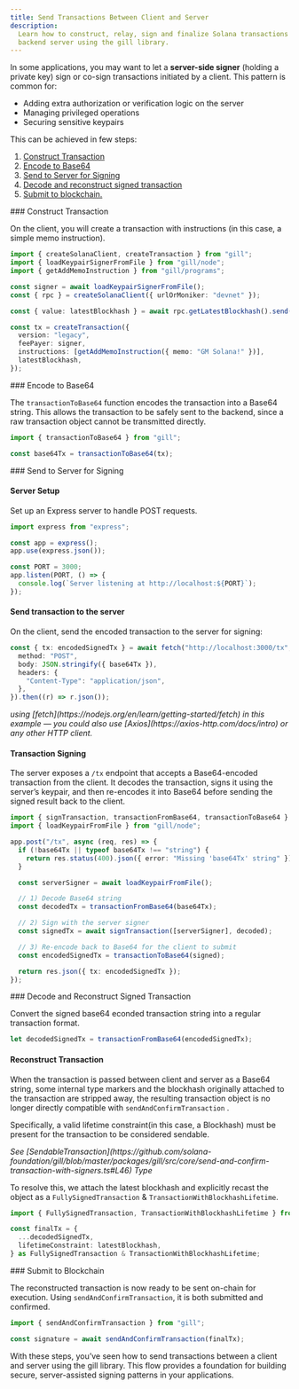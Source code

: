 ```yaml
---
title: Send Transactions Between Client and Server
description:
  Learn how to construct, relay, sign and finalize Solana transactions between a client and a
  backend server using the gill library.
---
```


In some applications, you may want to let a **server-side signer** (holding a private key) sign or
co-sign transactions initiated by a client. This pattern is common for:

- Adding extra authorization or verification logic on the server
- Managing privileged operations
- Securing sensitive keypairs

This can be achieved in few steps:

1. [Construct Transaction](#construct-transaction)
2. [Encode to Base64](#encode-to-base64)
3. [Send to Server for Signing](#send-to-server-for-signing)
4. [Decode and reconstruct signed transaction](#decode-and-reconstruct-signed-transaction)
5. [Submit to blockchain.](#submit-to-blockchain)

<Steps>

<Step>
### Construct Transaction

On the client, you will create a transaction with instructions (in this case, a simple memo
instruction).

```ts
import { createSolanaClient, createTransaction } from "gill";
import { loadKeypairSignerFromFile } from "gill/node";
import { getAddMemoInstruction } from "gill/programs";

const signer = await loadKeypairSignerFromFile();
const { rpc } = createSolanaClient({ urlOrMoniker: "devnet" });

const { value: latestBlockhash } = await rpc.getLatestBlockhash().send();

const tx = createTransaction({
  version: "legacy",
  feePayer: signer,
  instructions: [getAddMemoInstruction({ memo: "GM Solana!" })],
  latestBlockhash,
});
```

</Step>

<Step>
### Encode to Base64

The `transactionToBase64` function encodes the transaction into a Base64 string. This allows the
transaction to be safely sent to the backend, since a raw transaction object cannot be transmitted
directly.

```ts
import { transactionToBase64 } from "gill";

const base64Tx = transactionToBase64(tx);
```

</Step>

<Step>
### Send to Server for Signing

#### Server Setup

Set up an Express server to handle POST requests.

```ts
import express from "express";

const app = express();
app.use(express.json());

const PORT = 3000;
app.listen(PORT, () => {
  console.log(`Server listening at http://localhost:${PORT}`);
});
```

</Step>

#### Send transaction to the server

On the client, send the encoded transaction to the server for signing:

```ts
const { tx: encodedSignedTx } = await fetch("http://localhost:3000/tx", {
  method: "POST",
  body: JSON.stringify({ base64Tx }),
  headers: {
    "Content-Type": "application/json",
  },
}).then((r) => r.json());
```

<i>
  using [fetch](https://nodejs.org/en/learn/getting-started/fetch) in this example — you could also
  use [Axios](https://axios-http.com/docs/intro) or any other HTTP client.
</i>

#### Transaction Signing

The server exposes a `/tx` endpoint that accepts a Base64-encoded transaction from the client. It
decodes the transaction, signs it using the server’s keypair, and then re-encodes it into Base64
before sending the signed result back to the client.

```ts
import { signTransaction, transactionFromBase64, transactionToBase64 } from "gill";
import { loadKeypairFromFile } from "gill/node";

app.post("/tx", async (req, res) => {
  if (!base64Tx || typeof base64Tx !== "string") {
    return res.status(400).json({ error: "Missing 'base64Tx' string" });
  }

  const serverSigner = await loadKeypairFromFile();

  // 1) Decode Base64 string
  const decodedTx = transactionFromBase64(base64Tx);

  // 2) Sign with the server signer
  const signedTx = await signTransaction([serverSigner], decoded);

  // 3) Re-encode back to Base64 for the client to submit
  const encodedSignedTx = transactionToBase64(signed);

  return res.json({ tx: encodedSignedTx });
});
```

<Step>
### Decode and Reconstruct Signed Transaction

Convert the signed base64 econded transaction string into a regular transaction format.

```ts
let decodedSignedTx = transactionFromBase64(encodedSignedTx);
```

#### Reconstruct Transaction

When the transaction is passed between client and server as a Base64 string, some internal type
markers and the blockhash originally attached to the transaction are stripped away, the resulting
transaction object is no longer directly compatible with `sendAndConfirmTransaction` .

Specifically, a valid lifetime constraint(in this case, a Blockhash) must be present for the
transaction to be considered sendable.

<i>
  See
  [SendableTransaction](https://github.com/solana-foundation/gill/blob/master/packages/gill/src/core/send-and-confirm-transaction-with-signers.ts#L46)
  Type
</i>

To resolve this, we attach the latest blockhash and explicitly recast the object as a
`FullySignedTransaction` & `TransactionWithBlockhashLifetime`.

```ts
import { FullySignedTransaction, TransactionWithBlockhashLifetime } from "gill";

const finalTx = {
  ...decodedSignedTx,
  lifetimeConstraint: latestBlockhash,
} as FullySignedTransaction & TransactionWithBlockhashLifetime;
```

</Step>

<Step>
### Submit to Blockchain

The reconstructed transaction is now ready to be sent on-chain for execution. Using
`sendAndConfirmTransaction`, it is both submitted and confirmed.

```ts
import { sendAndConfirmTransaction } from "gill";

const signature = await sendAndConfirmTransaction(finalTx);
```

</Step>
</Steps>

With these steps, you’ve seen how to send transactions between a client and server using the gill
library. This flow provides a foundation for building secure, server-assisted signing patterns in
your applications.
